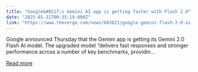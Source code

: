 ```yaml
---
title: "Google&#8217;s Gemini AI app is getting faster with Flash 2.0"
date: "2025-01-31T00:35:19.000Z"
link: "https://www.theverge.com/news/603821/google-gemini-flash-2-0-ai-app"
---
```


Google announced Thursday that the Gemini app is getting its Gemini 2.0 Flash AI model. The upgraded model “delivers fast responses and stronger performance across a number of key benchmarks, providin...

[Read more](https://www.theverge.com/news/603821/google-gemini-flash-2-0-ai-app)
